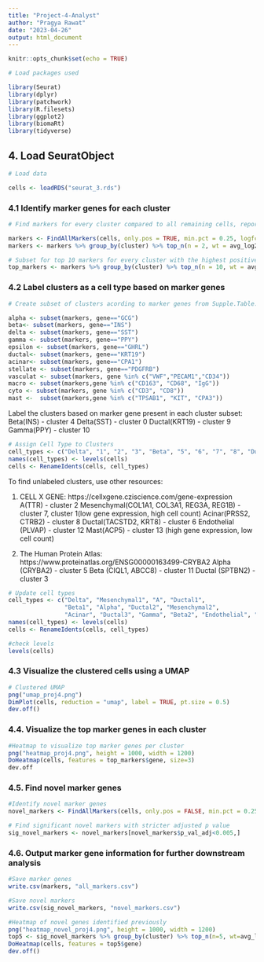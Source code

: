 ```yaml
---
title: "Project-4-Analyst"
author: "Pragya Rawat"
date: "2023-04-26"
output: html_document
---
```


```r
knitr::opts_chunk$set(echo = TRUE)
```

```r
# Load packages used 

library(Seurat)
library(dplyr)
library(patchwork)
library(R.filesets)
library(ggplot2)
library(biomaRt)
library(tidyverse)
```
## 4. Load SeuratObject
```r
# Load data 

cells <- loadRDS("seurat_3.rds")
```

### 4.1 Identify marker genes for each cluster 
```r
# Find markers for every cluster compared to all remaining cells, report only the positive ones

markers <- FindAllMarkers(cells, only.pos = TRUE, min.pct = 0.25, logfc.threshold = 0.25)
markers <- markers %>% group_by(cluster) %>% top_n(n = 2, wt = avg_log2FC)
```

```r
# Subset for top 10 markers for every cluster with the highest positive log2fc score
top_markers <- markers %>% group_by(cluster) %>% top_n(n = 10, wt = avg_log2FC)
```

### 4.2 Label clusters as a cell type based on marker genes
```r
# Create subset of clusters acording to marker genes from Supple.Table.S2 

alpha <- subset(markers, gene=="GCG")
beta<- subset(markers, gene=="INS")
delta <- subset(markers, gene=="SST")
gamma <- subset(markers, gene=="PPY")
epsilon <- subset(markers, gene=="GHRL")
ductal<- subset(markers, gene=="KRT19")
acinar<- subset(markers, gene=="CPA1")
stellate <- subset(markers, gene=="PDGFRB")
vasculat <- subset(markers, gene %in% c("VWF","PECAM1","CD34"))
macro <- subset(markers,gene %in% c("CD163", "CD68", "IgG"))
cyto <- subset(markers, gene %in% c("CD3", "CD8"))
mast <-  subset(markers,gene %in% c("TPSAB1", "KIT", "CPA3"))
```
Label the clusters based on marker gene present in each cluster subset:
Beta(INS) - cluster 4
Delta(SST) - cluster 0
Ductal(KRT19) - cluster 9
Gamma(PPY) - cluster 10

```r
# Assign Cell Type to Clusters
cell_types <- c("Delta", "1", "2", "3", "Beta", "5", "6", "7", "8", "Ductal", "Gamma", "11", "12", "13")
names(cell_types) <- levels(cells)
cells <- RenameIdents(cells, cell_types)
```
To find unlabeled clusters, use other resources:

1. CELL X GENE: https://cellxgene.cziscience.com/gene-expression
A(TTR) - cluster 2
Mesenchymal(COL1A1, COL3A1, REG3A, REG1B) - cluster 7, cluster 1(low gene expression, high cell count)
Acinar(PRSS2, CTRB2) - cluster 8 
Ductal(TACSTD2, KRT8) - cluster 6 
Endothelial (PLVAP) - cluster 12
Mast(ACP5) - cluster 13 (high gene expression, low cell count)


2. The Human Protein Atlas: https://www.proteinatlas.org/ENSG00000163499-CRYBA2
Alpha (CRYBA2) - cluster 5
Beta (CIQL1, ABCC8) - cluster 11
Ductal (SPTBN2) - cluster 3 
```r
# Update cell types 
cell_types <- c("Delta", "Mesenchymal1", "A", "Ductal1", 
                "Beta1", "Alpha", "Ductal2", "Mesenchymal2", 
                "Acinar", "Ductal3", "Gamma", "Beta2", "Endothelial", "Mast")
names(cell_types) <- levels(cells)
cells <- RenameIdents(cells, cell_types)

#check levels
levels(cells)
```

### 4.3 Visualize the clustered cells using a UMAP
```r
# Clustered UMAP
png("umap_proj4.png")
DimPlot(cells, reduction = "umap", label = TRUE, pt.size = 0.5) 
dev.off()
```

### 4.4. Visualize the top marker genes in each cluster
```r
#Heatmap to visualize top marker genes per cluster 
png("heatmap_proj4.png", height = 1000, width = 1200)
DoHeatmap(cells, features = top_markers$gene, size=3) 
dev.off
```
### 4.5. Find novel marker genes 
```r
#Identify novel marker genes
novel_markers <- FindAllMarkers(cells, only.pos = FALSE, min.pct = 0.25, logfc.threshold = 0.25)
```

```r
# Find significant novel markers with stricter adjusted p value
sig_novel_markers <- novel_markers[novel_markers$p_val_adj<0.005,]
```

### 4.6. Output marker gene information for further downstream analysis 
```r
#Save marker genes 
write.csv(markers, "all_markers.csv")
```

```r
#Save novel markers
write.csv(sig_novel_markers, "novel_markers.csv")
```

```r
#Heatmap of novel genes identified previously
png("heatmap_novel_proj4.png", height = 1000, width = 1200)
top5 <- sig_novel_markers %>% group_by(cluster) %>% top_n(n=5, wt=avg_log2FC)
DoHeatmap(cells, features = top5$gene) 
dev.off()
```

